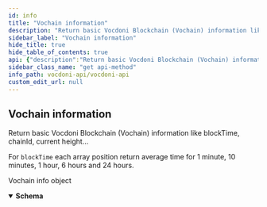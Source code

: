 ```yaml
---
id: info
title: "Vochain information"
description: "Return basic Vocdoni Blockchain (Vochain) information like blockTime, chainId, current height..."
sidebar_label: "Vochain information"
hide_title: true
hide_table_of_contents: true
api: {"description":"Return basic Vocdoni Blockchain (Vochain) information like blockTime, chainId, current height...\n\nFor `blockTime` each array position return average time for 1 minute, 10 minutes, 1 hour, 6 hours and 24 hours.","operationId":"info","tags":["Chain"],"responses":{"200":{"description":"Vochain info object","content":{"application/json":{"schema":{"type":"object","properties":{"chainId":{"type":"string","example":"azeno"},"blockTime":{"type":"array","items":{"type":"integer","format":"int32"},"example":["12000 // average 1 minute","11580 // 10 minutes","11000 // 1h","11100 // 6h","11100 // 24h"]},"height":{"type":"integer","format":"int32","example":64924},"blockTimestamp":{"type":"string","format":"date-time","example":"2022-11-17T18:00:57.379551614Z"}}}}}}},"method":"get","path":"/chain/info","servers":[{"url":"https://api-dev.vocdoni.net/v2/"}],"securitySchemes":{"bearerAuth":{"type":"http","scheme":"bearer"}},"info":{"version":"2.0.0","title":"Vocdoni API","description":"The Vocdoni API is a REST API that substitutes the previous RPCs in order to make it easier for  developers/integrators to build on top of the voting protocol. This API facilitates creating votings using Vocdoni,  without the hassle of learning a complex blockchain platform, allowing to perform all the features that enable the  voting protocol such as creating an account, entity, voting process, census & vote, abstracting as much as possible  the complexity and offering simple and straightforward methods to perform those actions. \nYou can review the API endpoints documentation in this section, the main entities are:\n- [**Chain**](chain): The Vocdoni blockchain is named Vochain. It is a Byzantine fault-tolerant network based on Tendermint that  executes the Vocdoni Protocol logic represented as a state machine. Its main purpose is to register votes in a  decentralized and verifiable format. In those endpoints, you can consult the state of the chain, transactions costs,  list organizations and get more Vochain info.\n- [**Accounts**](accounts): Identified by an Ethereum like address. An account can create and manage elections, transfer tokens,  give power to other accounts on his behalf (delegates) and manage its metadata.\n- [**Elections**](elections): Is a rule-set of options and requirements for creating a process in which people vote a series of  options. To know more about the params of an election and its lifecycle go [here](../get-started/intro#23-elections).  In this section you will find all information related to an election as its information, election keys, submitted  votes & how to create a new election.\n- [**Censuses**](censuses): The census is a key component of any voting process. It specifies the set of users (identified by a  public key or address) eligible for participating in an election. To understand more about the Censuses you can  check [here](../get-started/intro#21-the-census). Here you will be able to get censuses information like the Merkle  root, total weight & size, import/export the censuses and create new ones.\n- [**Votes**](votes): All the information related to the vote issued by a participant in a vote, you can check the validity of  the vote, consult your information and send a vote."},"postman":{"name":"Vochain information","description":{"content":"Return basic Vocdoni Blockchain (Vochain) information like blockTime, chainId, current height...\n\nFor `blockTime` each array position return average time for 1 minute, 10 minutes, 1 hour, 6 hours and 24 hours.","type":"text/plain"},"url":{"path":["chain","info"],"host":["{{baseUrl}}"],"query":[],"variable":[]},"header":[{"key":"Accept","value":"application/json"}],"method":"GET"}}
sidebar_class_name: "get api-method"
info_path: vocdoni-api/vocdoni-api
custom_edit_url: null
---
```



## Vochain information



Return basic Vocdoni Blockchain (Vochain) information like blockTime, chainId, current height...

For `blockTime` each array position return average time for 1 minute, 10 minutes, 1 hour, 6 hours and 24 hours.

<div><ApiTabs><TabItem label={"200"} value={"200"}><div>

Vochain info object

</div><div><MimeTabs schemaType={"response"}><TabItem label={"application/json"} value={"application/json"}><SchemaTabs><TabItem label={"Schema"} value={"Schema"}><details style={{}} data-collapsed={false} open={true}><summary style={{"textAlign":"left"}}><strong>Schema</strong></summary><div style={{"textAlign":"left","marginLeft":"1rem"}}></div><ul style={{"marginLeft":"1rem"}}><SchemaItem collapsible={false} name={"chainId"} required={false} deprecated={undefined} schemaDescription={undefined} schemaName={"string"} qualifierMessage={undefined} defaultValue={undefined}></SchemaItem><SchemaItem collapsible={false} name={"blockTime"} required={false} deprecated={undefined} schemaDescription={undefined} schemaName={"int32[]"} qualifierMessage={undefined} defaultValue={undefined}></SchemaItem><SchemaItem collapsible={false} name={"height"} required={false} deprecated={undefined} schemaDescription={undefined} schemaName={"int32"} qualifierMessage={undefined} defaultValue={undefined}></SchemaItem><SchemaItem collapsible={false} name={"blockTimestamp"} required={false} deprecated={undefined} schemaDescription={undefined} schemaName={"date-time"} qualifierMessage={undefined} defaultValue={undefined}></SchemaItem></ul></details></TabItem><TabItem label={"Example (from schema)"} value={"Example (from schema)"}><ResponseSamples responseExample={"{\n  \"chainId\": \"azeno\",\n  \"blockTime\": [\n    \"12000 // average 1 minute\",\n    \"11580 // 10 minutes\",\n    \"11000 // 1h\",\n    \"11100 // 6h\",\n    \"11100 // 24h\"\n  ],\n  \"height\": 64924,\n  \"blockTimestamp\": \"2022-11-17T18:00:57.379551614Z\"\n}"} language={"json"}></ResponseSamples></TabItem></SchemaTabs></TabItem></MimeTabs></div></TabItem></ApiTabs></div>
      